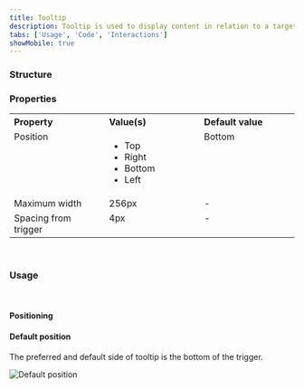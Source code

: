 ```yaml
---
title: Tooltip
description: Tooltip is used to display content in relation to a target when that target is hovered.
tabs: ['Usage', 'Code', 'Interactions']
showMobile: true
---
```


### Structure

<Preview name='button-icon-button' />

### Properties
<table style="width: 100%">
  <tr>
    <th style="width:33%; text-align: left;">Property</th>
    <th style="width:33%; text-align: left;">Value(s)</th>
    <th style="width:33%; text-align: left;">Default value</th>
  </tr>
  <tr style="vertical-align: top">
    <td>Position</td>
    <td>
      <ul>
          <li>Top</li>
          <li>Right</li>
          <li>Bottom</li>
          <li>Left</li>
      </ul>
    </td>
    <td>Bottom</td>
  </tr>
  <tr style="vertical-align: top">
    <td>Maximum width</td>
    <td>256px</td>
    <td>-</td>
  </tr>
  <tr style="vertical-align: top">
    <td>Spacing from trigger</td>
    <td>4px</td>
    <td>-</td>
  </tr>
</table>
<br/>

### Usage

<br/>

#### Positioning

<Preview name='tooltip-variants-position' />


#### Default position

The preferred and default side of tooltip is the bottom of the trigger.

![Default position](./images/Tooltip-1.png)
<br/>
<br/>